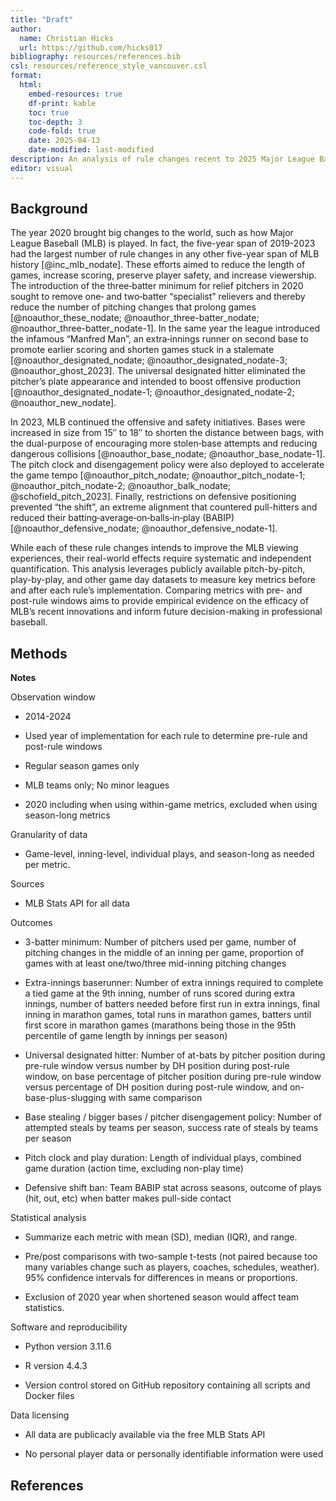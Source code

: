 ```yaml
---
title: "Draft"
author:
  name: Christian Hicks
  url: https://github.com/hicks017
bibliography: resources/references.bib
csl: resources/reference_style_vancouver.csl
format:
  html:
    embed-resources: true
    df-print: kable
    toc: true
    toc-depth: 3
    code-fold: true
    date: 2025-04-13
    date-modified: last-modified
description: An analysis of rule changes recent to 2025 Major League Baseball.
editor: visual
---
```


## Background

The year 2020 brought big changes to the world, such as how Major League Baseball (MLB) is played. In fact, the five-year span of 2019-2023 had the largest number of rule changes in any other five-year span of MLB history [@inc_mlb_nodate]. These efforts aimed to reduce the length of games, increase scoring, preserve player safety, and increase viewership. The introduction of the three‑batter minimum for relief pitchers in 2020 sought to remove one‑ and two‑batter “specialist” relievers and thereby reduce the number of pitching changes that prolong games [@noauthor_these_nodate; @noauthor_three-batter_nodate; @noauthor_three-batter_nodate-1]. In the same year the league introduced the infamous "Manfred Man", an extra‑innings runner on second base to promote earlier scoring and shorten games stuck in a stalemate [@noauthor_designated_nodate; @noauthor_designated_nodate-3; @noauthor_ghost_2023]. The universal designated hitter eliminated the pitcher’s plate appearance and intended to boost offensive production [@noauthor_designated_nodate-1; @noauthor_designated_nodate-2; @noauthor_new_nodate].

In 2023, MLB continued the offensive and safety initiatives. Bases were increased in size from 15″ to 18″ to shorten the distance between bags, with the dual-purpose of encouraging more stolen‑base attempts and reducing dangerous collisions [@noauthor_base_nodate; @noauthor_base_nodate-1]. The pitch clock and disengagement policy were also deployed to accelerate the game tempo [@noauthor_pitch_nodate; @noauthor_pitch_nodate-1; @noauthor_pitch_nodate-2; @noauthor_balk_nodate; @schofield_pitch_2023]. Finally, restrictions on defensive positioning prevented "the shift", an extreme alignment that countered pull-hitters and reduced their batting‑average‐on‐balls‐in‐play (BABIP) [@noauthor_defensive_nodate; @noauthor_defensive_nodate-1].

While each of these rule changes intends to improve the MLB viewing experiences, their real-world effects require systematic and independent quantification. This analysis leverages publicly available pitch-by-pitch, play-by-play, and other game day datasets to measure key metrics before and after each rule's implementation. Comparing metrics with pre- and post-rule windows aims to provide empirical evidence on the efficacy of MLB's recent innovations and inform future decision-making in professional baseball.

## Methods

**Notes**

Observation window

-   2014-2024

-   Used year of implementation for each rule to determine pre-rule and post-rule windows

-   Regular season games only

-   MLB teams only; No minor leagues

-   2020 including when using within-game metrics, excluded when using season-long metrics

Granularity of data

-   Game-level, inning-level, individual plays, and season-long as needed per metric.

Sources

-   MLB Stats API for all data

Outcomes

-   3-batter minimum: Number of pitchers used per game, number of pitching changes in the middle of an inning per game, proportion of games with at least one/two/three mid-inning pitching changes

-   Extra-innings baserunner: Number of extra innings required to complete a tied game at the 9th inning, number of runs scored during extra innings, number of batters needed before first run in extra innings, final inning in marathon games, total runs in marathon games, batters until first score in marathon games (marathons being those in the 95th percentile of game length by innings per season)

-   Universal designated hitter: Number of at-bats by pitcher position during pre-rule window versus number by DH position during post-rule window, on base percentage of pitcher position during pre-rule window versus percentage of DH position during post-rule window, and on-base-plus-slugging with same comparison

-   Base stealing / bigger bases / pitcher disengagement policy: Number of attempted steals by teams per season, success rate of steals by teams per season

-   Pitch clock and play duration: Length of individual plays, combined game duration (action time, excluding non-play time)

-   Defensive shift ban: Team BABIP stat across seasons, outcome of plays (hit, out, etc) when batter makes pull-side contact

Statistical analysis

-   Summarize each metric with mean (SD), median (IQR), and range.

-   Pre/post comparisons with two-sample t-tests (not paired because too many variables change such as players, coaches, schedules, weather). 95% confidence intervals for differences in means or proportions.

-   Exclusion of 2020 year when shortened season would affect team statistics.

Software and reproducibility

-   Python version 3.11.6

-   R version 4.4.3

-   Version control stored on GitHub repository containing all scripts and Docker files

Data licensing

-   All data are publicacly available via the free MLB Stats API

-   No personal player data or personally identifiable information were used

## References
